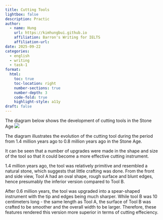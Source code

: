 ```yaml
---
title: Cutting Tools
lightbox: false
description: Practic
author:
  - name: Hung
    url: https://kimhungbui.github.io
    affiliation: Barron's Writing for IELTS
    affiliation-url:
date: 2025-09-22
categories:
  - english
  - writing
  - task-1
format:
  html:
    toc: true
    toc-location: right
    number-sections: true
    number-depth: 3
    code-fold: true
    highlight-style: a11y
draft: false
---
```

The diagram below shows the development of cutting tools in the Stone Age
![](Pasted%20image%2020250922093627.png)


The diagram illustrates the evolution of the cutting tool during the period from 1.4 million years ago to 0.8 million years ago in the Stone Age.

It can be seen that a number of upgrades were made in the shape and size of the tool so that it could become a more effective cutting instrument.

1.4 million years ago, the tool was relatively primitive and resembled a natural stone, which suggests that little crafting was done. From the front and side view, Tool A had an oval shape, rough surface and blunt edges, hence presumably the inferior version compared to Tool B.

After 0.6 million years, the tool was upgraded into a spear-shaped instrument with the tip and edges being much sharper. While tool B was 10 centimeters long - the same length as Tool A, the surface of Tool B was crafted to be smoother and the overall width to be larger. Therefore, these features rendered this version more superior in terms of cutting effeciency.